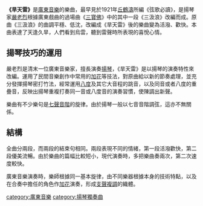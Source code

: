 '''《旱天雷》'''是[[廣東音樂|廣東音樂]]的樂曲，最早見於1921年[[丘鶴濤|丘鶴濤]]所編《弦歌必讀》，是揚琴家[[嚴老烈|嚴老烈]]根據廣東戲曲的過場曲《[[三寶佛|三寶佛]]》中的其中一段《三汲浪》改編而成。原曲《三汲浪》的曲調平穩、低沈，改編成《旱天雷》後的樂曲變為活潑、歡快。本曲表達了天逢久旱，人們看到烏雲，聽到雷聲時所表現的喜悅心情。

==揚琴技巧的運用==

嚴老烈是清末一位廣東音樂家，擅長演奏[[揚琴|揚琴]]，《旱天雷》是以揚琴的演奏特性來改編。運用了民間音樂創作中常用的[[放慢加花|加花]]等技法，對原曲給以新的節奏處理，並充分發揮揚琴密打竹法，經常運用[[八度|八度]]及其它大音程的跳音，以及同音或者八度的重疊音，反映出揚琴重複打奏同一音或八度音的演奏習慣，使陳調出新聲。

樂曲有不少樂句是[[七聲音階|七聲音階]]的旋律。由於揚琴一般以七音音階調弦，這亦不無關係。

==結構==

全曲分兩段，而兩段的結束句相同。兩段表現不同的情緒，第一段活潑歡快，第二段優美流暢。由於樂曲的篇幅比較短小，現代演奏時，多把樂曲奏兩次，第二次速度較快。

廣東音樂演奏時，樂師根據同一基本旋律，由不同樂器根據本身的技術特點，以及在合奏中擔任的角色作[[加花|加花]]演奏，形成[[支聲複調|支聲複調]]的織體。

[[category:廣東音樂|category:廣東音樂]]
[[category:揚琴獨奏曲|category:揚琴獨奏曲]]